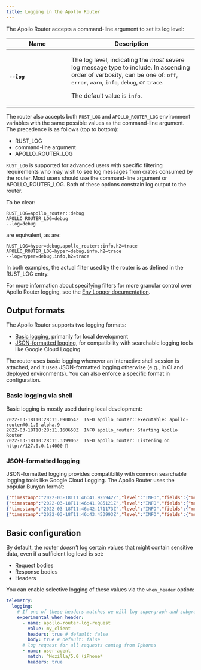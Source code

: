 ```yaml
---
title: Logging in the Apollo Router
---
```



The Apollo Router accepts a command-line argument to set its log level:

<table class="field-table api-ref">
  <thead>
    <tr>
      <th>Name</th>
      <th>Description</th>
    </tr>
  </thead>

<tbody>

<tr>
<td style="min-width: 150px;">

##### `--log`

</td>
<td>

The log level, indicating the _most_ severe log message type to include. In ascending order of verbosity, can be one of: `off`, `error`, `warn`, `info`, `debug`, or `trace`.

The default value is `info`.

</td>
</tr>

</tbody>
</table>

The router also accepts both `RUST_LOG` and `APOLLO_ROUTER_LOG` environment variables with the same possible values as the command-line argument. The precedence is as follows (top to bottom):
 - RUST_LOG
 - command-line argument
 - APOLLO_ROUTER_LOG

`RUST_LOG` is supported for advanced users with specific filtering requirements who may wish to see log messages from crates consumed by the router. Most users should use the command-line argument or APOLLO_ROUTER_LOG. Both of these options constrain log output to the router.

To be clear:

```
RUST_LOG=apollo_router::debug
APOLLO_ROUTER_LOG=debug
--log=debug
```

are equivalent, as are:

```
RUST_LOG=hyper=debug,apollo_router::info,h2=trace
APOLLO_ROUTER_LOG=hyper=debug,info,h2=trace
--log=hyper=debug,info,h2=trace
```

In both examples, the actual filter used by the router is as defined in the RUST_LOG entry.

For more information about specifying filters for more granular control over Apollo Router logging, see the [Env Logger documentation](https://docs.rs/env_logger/latest/env_logger/).

## Output formats

The Apollo Router supports two logging formats:

- [Basic logging](#basic-logging-via-shell), primarily for local development
- [JSON-formatted logging](#json-formatted-logging), for compatibility with searchable logging tools like Google Cloud Logging

The router uses basic logging whenever an interactive shell session is attached, and it uses JSON-formatted logging otherwise (e.g., in CI and deployed environments). You can also enforce a specific format in configuration.

### Basic logging via shell

Basic logging is mostly used during local development:

```
2022-03-18T10:28:11.090054Z  INFO apollo_router::executable: apollo-router@0.1.0-alpha.9
2022-03-18T10:28:11.160650Z  INFO apollo_router: Starting Apollo Router
2022-03-18T10:28:11.339906Z  INFO apollo_router: Listening on http://127.0.0.1:4000 🚀
```

### JSON-formatted logging

JSON-formatted logging provides compatibility with common searchable logging tools like Google Cloud Logging. The Apollo Router uses the popular Bunyan format:

```json
{"timestamp":"2022-03-18T11:46:41.926942Z","level":"INFO","fields":{"message":"apollo-router@0.1.0-alpha.9"},"target":"apollo_router::executable"}
{"timestamp":"2022-03-18T11:46:41.985121Z","level":"INFO","fields":{"message":"Starting Apollo Router"},"target":"apollo_router"}
{"timestamp":"2022-03-18T11:46:42.171173Z","level":"INFO","fields":{"message":"Listening on http://127.0.0.1:4000 🚀"},"target":"apollo_router"}
{"timestamp":"2022-03-18T11:46:43.453993Z","level":"INFO","fields":{"message":"Stopped"},"target":"apollo_router"}
```

## Basic configuration

<ExperimentalFeature />

By default, the router _doesn't_ log certain values that might contain sensitive data, even if a sufficient log level is set:

 - Request bodies
 - Response bodies
 - Headers 

You can enable selective logging of these values via the `when_header` option:

```yaml title="router.yaml"
telemetry:
  logging:
    # If one of these headers matches we will log supergraph and subgraphs requests/responses
    experimental_when_header:
      - name: apollo-router-log-request
        value: my_client
        headers: true # default: false
        body: true # default: false
      # log request for all requests coming from Iphones
      - name: user-agent
        match: ^Mozilla/5.0 (iPhone*
        headers: true
```
